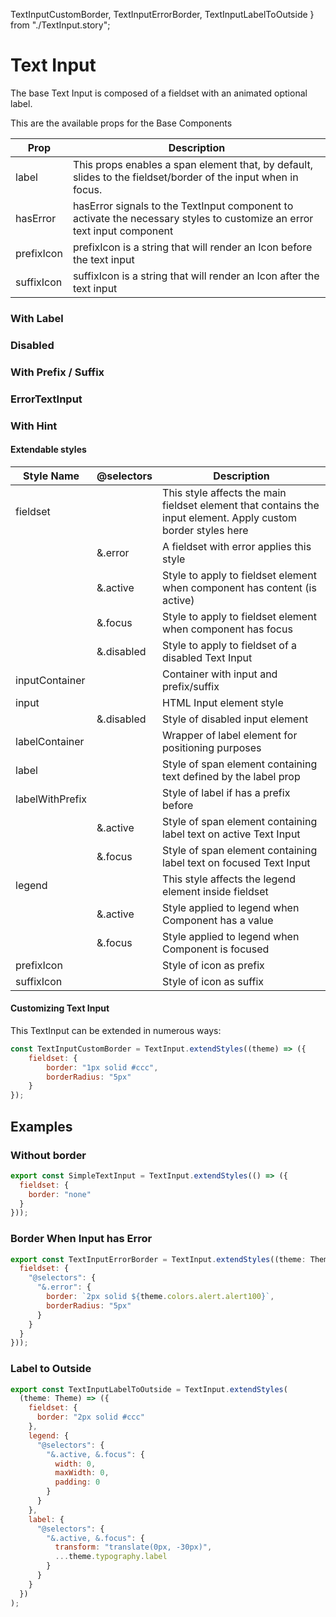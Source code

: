   TextInputCustomBorder,
  TextInputErrorBorder,
  TextInputLabelToOutside
} from "./TextInput.story";

<Meta title="Components| Text Input" />

# Text Input

The base Text Input is composed of a fieldset with an animated optional label.

<Preview>
  <Story name="TextInput">
    <TextInput />
  </Story>
</Preview>

This are the available props for the Base Components

<table width="100%">
  <thead>
    <tr>
      <th>Prop</th>
      <th>Description</th>
    </tr>
  </thead>
  <tbody>
    <tr>
      <td>label</td>
      <td>
        This props enables a span element that, by default, slides to the
        fieldset/border of the input when in focus.
      </td>
    </tr>
    <tr>
      <td>hasError</td>
      <td>
        hasError signals to the TextInput component to activate the necessary
        styles to customize an error text input component
      </td>
    </tr>
    <tr>
      <td>prefixIcon</td>
      <td>
        prefixIcon is a string that will render an Icon before the text input
      </td>
    </tr>
    <tr>
      <td>suffixIcon</td>
      <td>
        suffixIcon is a string that will render an Icon after the text input
      </td>
    </tr>
  </tbody>
</table>

### With Label

<Preview>
  <Story name="With Label ">
    <TextInput label="User Input" />
  </Story>
</Preview>

### Disabled

<Preview>
  <Story name="Disabled">
    <TextInput disabled label="User Input" />
  </Story>
</Preview>

### With Prefix / Suffix

<Preview>
  <Story name="With Prefix / Suffix ">
    <TextInput label="User Input" prefixIcon="chart" suffixIcon="arrow" />
  </Story>
</Preview>

### ErrorTextInput

<Preview>
  <Story name="Customizing Text With Error">
    <ErrorTextInput label="User Input" error="Error" />
  </Story>
</Preview>

### With Hint

<Preview>
  <Story name="Customizing Text With Hint">
    <ErrorTextInput label="User Input" hint="this is helpful" />
  </Story>
</Preview>

#### Extendable styles

<table width="100%">
  <thead>
    <tr>
      <th>Style Name</th>
      <th>@selectors</th>
      <th>Description</th>
    </tr>
  </thead>
  <tbody>
    <tr>
      <td>fieldset</td>
      <td></td>
      <td>
        This style affects the main fieldset element that contains the input
        element. Apply custom border styles here
      </td>
    </tr>
    <tr>
      <td></td>
      <td>&.error</td>
      <td>A fieldset with error applies this style</td>
    </tr>
    <tr>
      <td></td>
      <td>&.active</td>
      <td>
        Style to apply to fieldset element when component has content (is
        active)
      </td>
    </tr>
    <tr>
      <td></td>
      <td>&.focus</td>
      <td>Style to apply to fieldset element when component has focus</td>
    </tr>
    <tr>
      <td></td>
      <td>&.disabled</td>
      <td>Style to apply to fieldset of a disabled Text Input</td>
    </tr>
    <tr>
      <td>inputContainer</td>
      <td></td>
      <td>Container with input and prefix/suffix</td>
    </tr>
    <tr>
      <td>input</td>
      <td></td>
      <td>HTML Input element style</td>
    </tr>
    <tr>
      <td></td>
      <td>&.disabled</td>
      <td>Style of disabled input element</td>
    </tr>
    <tr>
      <td>labelContainer</td>
      <td></td>
      <td>Wrapper of label element for positioning purposes</td>
    </tr>
    <tr>
      <td>label</td>
      <td></td>
      <td>Style of span element containing text defined by the label prop</td>
    </tr>
    <tr>
      <td>labelWithPrefix</td>
      <td></td>
      <td>Style of label if has a prefix before</td>
    </tr>
    <tr>
      <td></td>
      <td>&.active</td>
      <td>Style of span element containing label text on active Text Input</td>
    </tr>
    <tr>
      <td></td>
      <td>&.focus</td>
      <td>Style of span element containing label text on focused Text Input</td>
    </tr>
    <tr>
      <td>legend</td>
      <td></td>
      <td>This style affects the legend element inside fieldset</td>
    </tr>
    <tr>
      <td></td>
      <td>&.active</td>
      <td>Style applied to legend when Component has a value</td>
    </tr>
    <tr>
      <td></td>
      <td>&.focus</td>
      <td>Style applied to legend when Component is focused</td>
    </tr>
    <tr>
      <td>prefixIcon</td>
      <td></td>
      <td>Style of icon as prefix</td>
    </tr>
    <tr>
      <td>suffixIcon</td>
      <td></td>
      <td>Style of icon as suffix</td>
    </tr>
  </tbody>
</table>

#### Customizing Text Input

This TextInput can be extended in numerous ways:

```javascript
const TextInputCustomBorder = TextInput.extendStyles((theme) => ({
    fieldset: {
        border: "1px solid #ccc",
        borderRadius: "5px"
    }
});
```

<Preview>
  <Story name="Customizing Text Input">
    <TextInputCustomBorder label="User Input" />
  </Story>
</Preview>

## Examples

### Without border

```javascript
export const SimpleTextInput = TextInput.extendStyles(() => ({
  fieldset: {
    border: "none"
  }
}));
```

<Preview>
  <SimpleTextInput />
</Preview>

### Border When Input has Error

```javascript
export const TextInputErrorBorder = TextInput.extendStyles((theme: Theme) => ({
  fieldset: {
    "@selectors": {
      "&.error": {
        border: `2px solid ${theme.colors.alert.alert100}`,
        borderRadius: "5px"
      }
    }
  }
}));
```

<Preview>
  <TextInputErrorBorder hasError label="Label" />
</Preview>

### Label to Outside

```javascript
export const TextInputLabelToOutside = TextInput.extendStyles(
  (theme: Theme) => ({
    fieldset: {
      border: "2px solid #ccc"
    },
    legend: {
      "@selectors": {
        "&.active, &.focus": {
          width: 0,
          maxWidth: 0,
          padding: 0
        }
      }
    },
    label: {
      "@selectors": {
        "&.active, &.focus": {
          transform: "translate(0px, -30px)",
          ...theme.typography.label
        }
      }
    }
  })
);
```

<Preview>
  <TextInputLabelToOutside label="User Input" />
</Preview>

